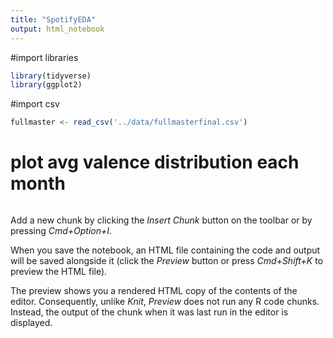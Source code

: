```yaml
---
title: "SpotifyEDA"
output: html_notebook
---
```


#import libraries
```r
library(tidyverse)
library(ggplot2)
```

#import csv
```r
fullmaster <- read_csv('../data/fullmasterfinal.csv')
```
# plot avg valence distribution each month
```r

```





Add a new chunk by clicking the *Insert Chunk* button on the toolbar or by pressing *Cmd+Option+I*.

When you save the notebook, an HTML file containing the code and output will be saved alongside it (click the *Preview* button or press *Cmd+Shift+K* to preview the HTML file). 

The preview shows you a rendered HTML copy of the contents of the editor. Consequently, unlike *Knit*, *Preview* does not run any R code chunks. Instead, the output of the chunk when it was last run in the editor is displayed.

